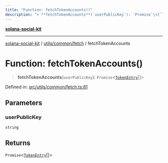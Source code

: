```yaml
---
title: "Function: fetchTokenAccounts()"
description: "> **fetchTokenAccounts**(`userPublicKey`): `Promise`\<[`TokenEntry`](../type-aliases/TokenEntry.md)[]\>"
---
```


[**solana-social-kit**](../../../../README.mdx)

***

[solana-social-kit](../../../../README.mdx) / [utils/common/fetch](../README.mdx) / fetchTokenAccounts

# Function: fetchTokenAccounts()

> **fetchTokenAccounts**(`userPublicKey`): `Promise`\<[`TokenEntry`](../type-aliases/TokenEntry.mdx)[]\>

Defined in: [src/utils/common/fetch.ts:81](https://github.com/SendArcade/solana-social-starter/blob/03568260ca96ed63f77049843c721de1cb011893/src/utils/common/fetch.ts#L81)

## Parameters

### userPublicKey

`string`

## Returns

`Promise`\<[`TokenEntry`](../type-aliases/TokenEntry.mdx)[]\>
